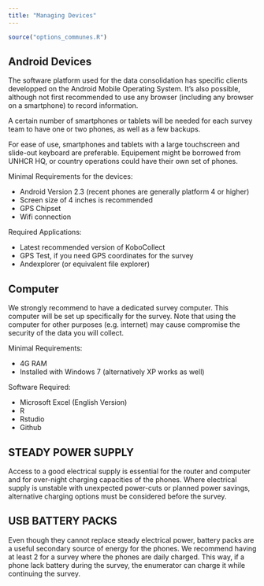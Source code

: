 ---
title: "Managing Devices"
---

```{r options_communes, include=FALSE}
source("options_communes.R")
```



## Android Devices 

The software platform used for the data consolidation has specific clients developped on the Android Mobile Operating System. It's also possible, although not first recommended to use any browser (including any browser on a smartphone) to record information.

A certain number of smartphones or tablets will be needed for each survey team to have one or two phones, as well as a few backups. 

For ease of use, smartphones and tablets with a large touchscreen and slide-out keyboard are preferable. Equipement might be borrowed from UNHCR HQ, or country operations could have their own set of phones.

Minimal Requirements for the devices:

* Android Version 2.3 (recent phones are generally platform 4 or higher)
* Screen size of 4 inches is recommended
* GPS Chipset
* Wifi connection

Required Applications:

* Latest recommended version of KoboCollect
* GPS Test, if you need GPS coordinates for the survey
* Andexplorer (or equivalent file explorer)

## Computer

We strongly recommend to have a dedicated survey computer. 
This computer will be set up specifically for the survey. Note that using the computer for other purposes (e.g. internet) may cause compromise the security of the data you will collect.

Minimal Requirements:

* 4G RAM
* Installed with Windows 7 (alternatively XP works as well)

Software Required:

* Microsoft Excel (English Version)
* R 
* Rstudio
* Github


## STEADY POWER SUPPLY

Access to a good electrical supply is essential for the router and computer and for over-night charging capacities of the phones. Where electrical supply is unstable with unexpected power-cuts or planned power savings, alternative charging options must be considered before the survey.

## USB BATTERY PACKS

Even though they cannot replace steady electrical power, battery packs are a useful secondary source of energy for the phones. We recommend having at least 2 for a survey where the phones are daily charged. This way, if a phone lack battery during the survey, the enumerator can charge it while continuing the survey.
